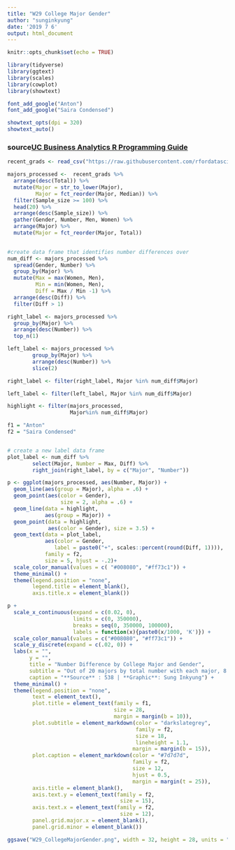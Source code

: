```yaml
---
title: "W29 College Major Gender"
author: "sunginkyung"
date: '2019 7 6'
output: html_document
---
```


```r
knitr::opts_chunk$set(echo = TRUE)
```

```r
library(tidyverse)
library(ggtext)
library(scales)
library(cowplot)
library(showtext)

font_add_google("Anton")
font_add_google("Saira Condensed")

showtext_opts(dpi = 320)
showtext_auto()

```
### source[UC Business Analytics R Programming Guide](http://uc-r.github.io/cleveland-dot-plots)
```r
recent_grads <- read_csv("https://raw.githubusercontent.com/rfordatascience/tidytuesday/master/data/2018/2018-10-16/recent-grads.csv")
```


```r
majors_processed <-  recent_grads %>%
  arrange(desc(Total)) %>% 
  mutate(Major = str_to_lower(Major),
         Major = fct_reorder(Major, Median)) %>% 
  filter(Sample_size >= 100) %>% 
  head(20) %>% 
  arrange(desc(Sample_size)) %>% 
  gather(Gender, Number, Men, Women) %>% 
  arrange(Major) %>% 
  mutate(Major = fct_reorder(Major, Total))
  
```


```r
#create data frame that identifies number differences over 
num_diff <- majors_processed %>% 
  spread(Gender, Number) %>% 
  group_by(Major) %>% 
  mutate(Max = max(Women, Men),
         Min = min(Women, Men),
         Diff = Max / Min -1) %>% 
  arrange(desc(Diff)) %>% 
  filter(Diff > 1)

right_label <- majors_processed %>%
  group_by(Major) %>%
  arrange(desc(Number)) %>%
  top_n(1)

left_label <- majors_processed %>%
        group_by(Major) %>%
        arrange(desc(Number)) %>%
        slice(2)

right_label <- filter(right_label, Major %in% num_diff$Major)

left_label <- filter(left_label, Major %in% num_diff$Major)

highlight <- filter(majors_processed, 
                    Major%in% num_diff$Major)
```

```r
f1 = "Anton"
f2 = "Saira Condensed"


# create a new label data frame
plot_label <- num_diff %>%
        select(Major, Number = Max, Diff) %>%
        right_join(right_label, by = c("Major", "Number"))

p <- ggplot(majors_processed, aes(Number, Major)) +
  geom_line(aes(group = Major), alpha = .6) +
  geom_point(aes(color = Gender), 
                 size = 2, alpha = .6) +
  geom_line(data = highlight, 
            aes(group = Major)) +
  geom_point(data = highlight, 
             aes(color = Gender), size = 3.5) +
  geom_text(data = plot_label, 
            aes(color = Gender, 
               label = paste0("+", scales::percent(round(Diff, 1)))),
            family = f2,
            size = 5, hjust = -.2)+
  scale_color_manual(values = c( "#008080", "#ff73c1")) +
  theme_minimal() +
  theme(legend.position = "none",
        legend.title = element_blank(),
        axis.title.x = element_blank())
```

```r
p + 
  scale_x_continuous(expand = c(0.02, 0), 
                     limits = c(0, 350000),
                     breaks = seq(0, 350000, 100000),
                     labels = function(x){paste0(x/1000, 'K')}) +
  scale_color_manual(values = c("#008080", "#ff73c1")) +
  scale_y_discrete(expand = c(.02, 0)) +
  labs(x = "",
       y = "",
       title = "Number Difference by College Major and Gender",
       subtitle = "Out of 20 majors by total number with each major, 8 majors show a 100% or greater difference<br>in number generated by <span style = 'color:#008080'>**MEN**</span> versus <span style = 'color:#ff73c1'>**WOMEN**</span>.<br>In particular, majors in nursing and elementary education show a distinctive preferrence for women.",
       caption = "**Source** : 538 | **Graphic**: Sung Inkyung") +
  theme_minimal() +
  theme(legend.position = "none", 
        text = element_text(),
        plot.title = element_text(family = f1,
                                  size = 28,
                                  margin = margin(b = 10)),
        plot.subtitle = element_markdown(color = "darkslategrey",
                                         family = f2,
                                         size = 18,
                                         lineheight = 1.1,
                                        margin = margin(b = 15)),
        plot.caption = element_markdown(color = "#7d7d7d", 
                                        family = f2,
                                        size = 12,
                                        hjust = 0.5,
                                        margin = margin(t = 25)),
        axis.title = element_blank(),
        axis.text.y = element_text(family = f2,
                                    size = 15),
        axis.text.x = element_text(family = f2,
                                    size = 12),
        panel.grid.major.x = element_blank(),
        panel.grid.minor = element_blank())

ggsave("W29_CollegeMajorGender.png", width = 32, height = 28, units = "cm")
```
